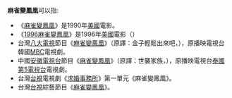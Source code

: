 '''麻雀變鳳凰'''可以指:
*《[[麻雀變鳳凰|麻雀變鳳凰]]》是1990年[[美國|美國]]電影。 
*《[[1996麻雀變鳳凰|1996麻雀變鳳凰]]》是1996年[[美國|美國]]電影（{{lang|en|Mrs. Winterbourne}}）
*台灣[[八大電視|八大電視]]節目《[[金子輕鬆出來吧|麻雀變鳳凰]]》（原譯：金子輕鬆出來吧，{{lang|ko|금 나와라, 뚝딱!}}），原播映電視台韓國[[文化廣播_(韓國)|MBC]]電視劇。
*中國[[安徽電視台|安徽電視台]]節目《[[世襲家族|麻雀變鳳凰]]》（原譯：世襲家族，{{lang|th|สกุลกา}}），原播映電視台[[泰國第5電視台|泰國第5電視台]]電視劇。
*台灣[[臺灣電視公司|台視]]電視劇《[[求婚事務所|求婚事務所]]》第一單元《麻雀變鳳凰》。
*台灣[[臺灣電視公司|台視]]綜藝節目《[[麻雀變鳳凰_(台視綜藝節目)|麻雀變鳳凰]]》。
{{disambig|CAT=五字作品消歧義}}